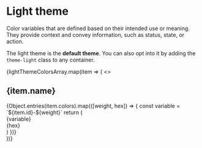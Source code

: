 
<Meta title="foundations/Light Theme" />

# Light theme

Color variables that are defined based on their intended use or meaning. They
provide context and convey information, such as status, state, or action.

The light theme is the **default theme**. You can also opt into it by
adding the `theme-light` class to any container.

<div>
  {lightThemeColorsArray.map(item => (
    <>
      <h2>{item.name}</h2>
      <div class="docs-colorSet sb-unstyled theme-light">
        {Object.entries(item.colors).map(([weight, hex]) => {
          const variable = `${item.id}-${weight}`
          return (
            <div class="docs-colorItem" key={variable}>
              <div class="color" style={{ backgroundColor: hex }} />
              <div class="info">
                <div class="variable">{variable}</div>
                <div class="hex">{hex}</div>
              </div>
            </div>
          )
        })}
      </div>
    </>
  ))}
</div>
